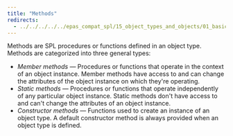 ```yaml
---
title: "Methods"
redirects:
  - ../../../../../epas_compat_spl/15_object_types_and_objects/01_basic_object_concepts/02_methods #generated for docs/epas/reorg-role-use-case-mode
---
```


<div id="methods" class="registered_link"></div>

Methods are SPL procedures or functions defined in an object type. Methods are categorized into three general types:

-   *Member methods* &mdash; Procedures or functions that operate in the context of an object instance. Member methods have access to and can change the attributes of the object instance on which they're operating.
-   *Static methods* &mdash; Procedures or functions that operate independently of any particular object instance. Static methods don't have access to and can't change the attributes of an object instance.
-   *Constructor methods* &mdash; Functions used to create an instance of an object type. A default constructor method is always provided when an object type is defined.
